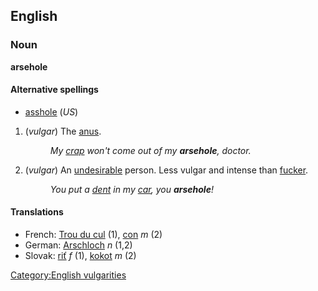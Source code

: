 == English ==

=== Noun ===
'''arsehole'''

====Alternative spellings====
*[[asshole]] (''US'')<!-- Canada too? -->

# (''vulgar'') The [[anus]].
#: ''My [[crap]] won't come out of my '''arsehole''', doctor.''
# (''vulgar'') An [[undesirable]] person.  Less vulgar and intense than [[fucker]].
#: ''You put a [[dent]] in my [[car]], you '''arsehole'''!''

==== Translations ====
*French: [[Trou du cul]] (1), [[con]] ''m'' (2)
*German: [[Arschloch]] ''n'' (1,2)
*Slovak: [[riť#Slovak|riť]] ''f'' (1), [[kokot#Slovak|kokot]] ''m'' (2)

[[Category:English vulgarities]]